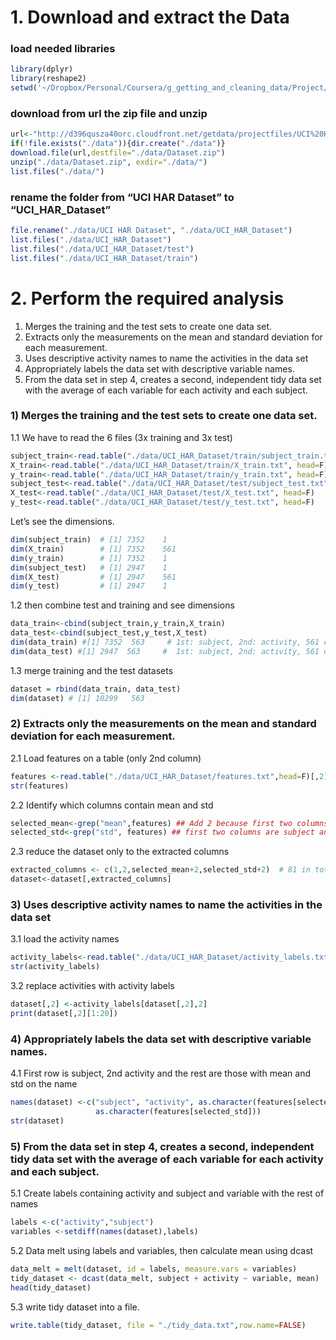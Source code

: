 # 1. Download and extract the Data   


### load needed libraries
```r
library(dplyr)
library(reshape2)
setwd('~/Dropbox/Personal/Coursera/g_getting_and_cleaning_data/Project/')
```

### download from url the zip file and unzip
```r
url<-"http://d396qusza40orc.cloudfront.net/getdata/projectfiles/UCI%20HAR%20Dataset.zip"
if(!file.exists("./data")){dir.create("./data")}
download.file(url,destfile="./data/Dataset.zip")
unzip("./data/Dataset.zip", exdir="./data/")
list.files("./data/")  
```
### rename the folder from "UCI HAR Dataset" to "UCI_HAR_Dataset" 
```r
file.rename("./data/UCI HAR Dataset", "./data/UCI_HAR_Dataset")
list.files("./data/UCI_HAR_Dataset")   
list.files("./data/UCI_HAR_Dataset/test")   
list.files("./data/UCI_HAR_Dataset/train")  
```

# 2. Perform the required analysis   

1. Merges the training and the test sets to create one data set.
2. Extracts only the measurements on the mean and standard deviation for each measurement. 
3. Uses descriptive activity names to name the activities in the data set
4. Appropriately labels the data set with descriptive variable names. 
5. From the data set in step 4, creates a second, independent tidy data set with the average of each variable for each activity and each subject.

###  1) Merges the training and the test sets to create one data set.

1.1 We have to read the 6 files (3x training and 3x test)
```r
subject_train<-read.table("./data/UCI_HAR_Dataset/train/subject_train.txt",head=F)
X_train<-read.table("./data/UCI_HAR_Dataset/train/X_train.txt", head=F)
y_train<-read.table("./data/UCI_HAR_Dataset/train/y_train.txt", head=F)
subject_test<-read.table("./data/UCI_HAR_Dataset/test/subject_test.txt",head=F)
X_test<-read.table("./data/UCI_HAR_Dataset/test/X_test.txt", head=F)
y_test<-read.table("./data/UCI_HAR_Dataset/test/y_test.txt", head=F)
```
Let's see the dimensions.
```r
dim(subject_train)  # [1] 7352    1
dim(X_train)        # [1] 7352    561
dim(y_train)        # [1] 7352    1
dim(subject_test)   # [1] 2947    1
dim(X_test)         # [1] 2947    561 
dim(y_test)         # [1] 2947    1
```
1.2 then combine test and training and see dimensions
```r
data_train<-cbind(subject_train,y_train,X_train)
data_test<-cbind(subject_test,y_test,X_test)
dim(data_train) #[1] 7352  563     # 1st: subject, 2nd: activity, 561 cols from data
dim(data_test) #[1] 2947  563     #  1st: subject, 2nd: activity, 561 cols from data
```
1.3 merge training and the test datasets
```r
dataset = rbind(data_train, data_test)
dim(dataset) # [1] 10299   563
```

### 2) Extracts only the measurements on the mean and standard deviation for each measurement.

2.1 Load features on a table (only 2nd column) 
```r
features <-read.table("./data/UCI_HAR_Dataset/features.txt",head=F)[,2] ## only 2nd column
str(features)
```
2.2 Identify which columns contain mean and std
```r
selected_mean<-grep("mean",features) ## Add 2 because first two columns are subject and activity 
selected_std<-grep("std", features) ## first two columns are subject and activity 
```
2.3 reduce the dataset only to the extracted columns
```r
extracted_columns <- c(1,2,selected_mean+2,selected_std+2)  # 81 in total
dataset<-dataset[,extracted_columns]
```

### 3) Uses descriptive activity names to name the activities in the data set
3.1 load the activity names
```r
activity_labels<-read.table("./data/UCI_HAR_Dataset/activity_labels.txt", head=F)
str(activity_labels)
```
3.2 replace activities with activity labels
```r
dataset[,2] <-activity_labels[dataset[,2],2]
print(dataset[,2][1:20])
```

### 4) Appropriately labels the data set with descriptive variable names. 
4.1 First row is subject, 2nd activity and the rest are those with mean and std on the name
```r
names(dataset) <-c("subject", "activity", as.character(features[selected_mean]),
                   as.character(features[selected_std]))
str(dataset)
```

### 5) From the data set in step 4, creates a second, independent tidy data set with the average of each variable for each activity and each subject.

5.1 Create labels containing activity and subject and variable with the rest of names
```r
labels <-c("activity","subject")
variables <-setdiff(names(dataset),labels)
```
5.2 Data melt using labels and variables, then calculate mean using dcast
```r
data_melt = melt(dataset, id = labels, measure.vars = variables)
tidy_dataset <- dcast(data_melt, subject + activity ~ variable, mean)
head(tidy_dataset)
```
5.3 write tidy dataset into a file.
```r
write.table(tidy_dataset, file = "./tidy_data.txt",row.name=FALSE)
```
